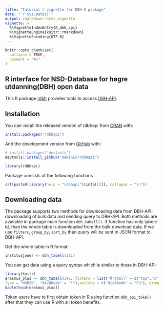 ```yaml
---
title: "Tutorial / vignette for DBH R package"
date: "`r Sys.Date()`"
output: rmarkdown::html_vignette
vignette: >
  %\VignetteIndexEntry{R_dbh_api}
  %\VignetteEngine{knitr::rmarkdown}
  %\VignetteEncoding{UTF-8}
---
```


```r
knitr::opts_chunk$set(
  collapse = TRUE,
  comment = "#>"
)
```

## R interface for NSD-Database for høgre utdanning(DBH) open data

This R package [rdbh](https://github.com/makinin/rdbhapi) provides tools to access [DBH-API](https://dbh.nsd.uib.no/tjenester.action).

## Installation

You can install the released version of rdbhapi from [CRAN](https://CRAN.R-project.org) with:

``` r
install.packages("rdbhapi")
```

And the development version from [GitHub](https://github.com/) with:

``` r
# install.packages("devtools")
devtools::install_github("makinin/rdbhapi")
```
```r
library(rdbhapi)
```
Package consists of the following functions

```r
cat(paste0(library(help = "rdbhapi")$info[[2]], collapse = "\n"))
```

## Downloading data

The package supports two methods for downloading data from DBH-API: downloading of bulk data and sending query to DBH-API.
Both methods are available in package main function `dbh_tabell()`. If function has only tabele id, than the whole table is 
downloaded from the bulk download data. If we use `filters`, `group_by`, `sort_by` than query will be sent in JSON format to DBH-API.

Get the whole table in R format:

```r
institusjoner <- dbh_tabell(211)

```

You can get data using a query syntax which is similar to those in DBH-API:

```r
library(knitr)
erasmus_plus <- dbh_tabell(142, filters = list("Årstall" = c("top","5"),Utvekslingsavtale = "ERASMUS+", 
Type = "NORSK", "Nivåkode" = "*"),exclude = c("Nivåkode" = "FU"), group_by = "Årstall")
kable(head(erasmus_plus))
```

Token users have to first obtain token in R using function `dbh_api_toke()` after that they can use R with all token benefits.

